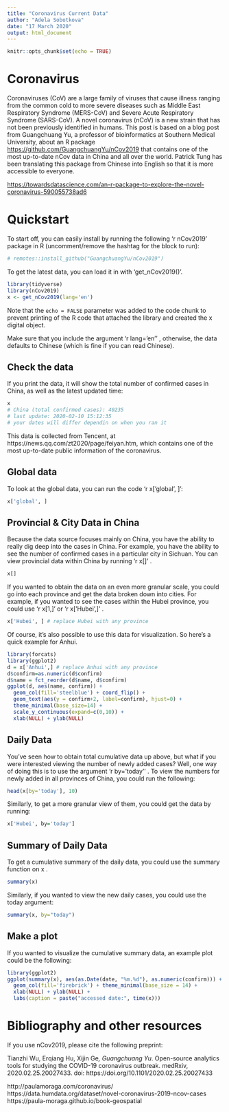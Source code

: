 ```yaml
---
title: "Coronavirus Current Data"
author: "Adela Sobotkova"
date: "17 March 2020"
output: html_document
---
```


```r
knitr::opts_chunk$set(echo = TRUE)
```

# Coronavirus

Coronaviruses (CoV) are a large family of viruses that cause illness ranging from the common cold to more severe diseases such as Middle East Respiratory Syndrome (MERS-CoV) and Severe Acute Respiratory Syndrome (SARS-CoV). A novel coronavirus (nCoV) is a new strain that has not been previously identified in humans.
This post is based on a blog post from Guangchuang Yu, a professor of bioinformatics at Southern Medical University, about an R package <https://github.com/GuangchuangYu/nCov2019> that contains one of the most up-to-date nCov data in China and all over the world. Patrick Tung has been translating this package from Chinese into English so that it is more accessible to everyone.

<https://towardsdatascience.com/an-r-package-to-explore-the-novel-coronavirus-590055738ad6>

# Quickstart
To start off, you can easily install by running the following 'r nCov2019' package in R (uncomment/remove the hashtag for the block to run):

```r
# remotes::install_github("GuangchuangYu/nCov2019")
```

To get the latest data, you can load it in with 'get_nCov2019()'.

```r
library(tidyverse)
library(nCov2019)
x <- get_nCov2019(lang='en')
```
Note that the `echo = FALSE` parameter was added to the code chunk to prevent printing of the R code that attached the library and created the x digital object.

Make sure that you include the argument 'r lang='en'' , otherwise, the data defaults to Chinese (which is fine if you can read Chinese).


## Check the data
If you print the data, it will show the total number of confirmed cases in China, as well as the latest updated time:
```r
x
# China (total confirmed cases): 40235  
# last update: 2020-02-10 15:12:35
# your dates will differ dependin on when you ran it
```
This data is collected from Tencent, at https://news.qq.com/zt2020/page/feiyan.htm, which contains one of the most up-to-date public information of the coronavirus.

## Global data
To look at the global data, you can run the code 'r x['global', ]':

```r
x['global', ]
```
## Provincial & City Data in China
Because the data source focuses mainly on China, you have the ability to really dig deep into the cases in China. For example, you have the ability to see the number of confirmed cases in a particular city in Sichuan.
You can view provincial data within China by running 'r x[]' .

```r
x[]
```

If you wanted to obtain the data on an even more granular scale, you could go into each province and get the data broken down into cities. For example, if you wanted to see the cases within the Hubei province, you could use 'r x[1,]' or 'r x['Hubei',]' .

```r
x['Hubei', ] # replace Hubei with any province
```

Of course, it’s also possible to use this data for visualization. So here’s a quick example for Anhui.
```r
library(forcats)
library(ggplot2)
d = x['Anhui',] # replace Anhui with any province
d$confirm=as.numeric(d$confirm)
d$name = fct_reorder(d$name, d$confirm)
ggplot(d, aes(name, confirm)) + 
  geom_col(fill='steelblue') + coord_flip() +
  geom_text(aes(y = confirm+2, label=confirm), hjust=0) +
  theme_minimal(base_size=14) + 
  scale_y_continuous(expand=c(0,10)) +
  xlab(NULL) + ylab(NULL)
```

## Daily Data
You’ve seen how to obtain total cumulative data up above, but what if you were interested viewing the number of newly added cases? Well, one way of doing this is to use the argument 'r by='today'' . To view the numbers for newly added in all provinces of China, you could run the following:

```r
head(x[by='today'], 10)
```

Similarly, to get a more granular view of them, you could get the data by running:

```r
x['Hubei', by='today']
```

## Summary of Daily Data

To get a cumulative summary of the daily data, you could use the summary function on x .

```r
summary(x)
```
Similarly, if you wanted to view the new daily cases, you could use the today argument:
```r
summary(x, by="today")
```

## Make a plot
If you wanted to visualize the cumulative summary data, an example plot could be the following:

```r
library(ggplot2)
ggplot(summary(x), aes(as.Date(date, "%m.%d"), as.numeric(confirm))) +
  geom_col(fill='firebrick') + theme_minimal(base_size = 14) +
  xlab(NULL) + ylab(NULL) + 
  labs(caption = paste("accessed date:", time(x)))
```


# Bibliography and other resources
If you use nCov2019, please cite the following preprint:

Tianzhi Wu, Erqiang Hu, Xijin Ge*, Guangchuang Yu*. Open-source analytics tools for studying the COVID-19 coronavirus outbreak. medRxiv, 2020.02.25.20027433. doi: https://doi.org/10.1101/2020.02.25.20027433

 http://paulamoraga.com/coronavirus/
 https://data.humdata.org/dataset/novel-coronavirus-2019-ncov-cases
 https://paula-moraga.github.io/book-geospatial
